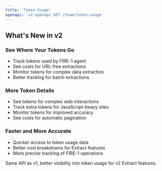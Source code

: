 ```yaml
---
title: 'Token Usage'
openapi: 'v2-openapi GET /team/token-usage'
---
```


## What's New in v2

### See Where Your Tokens Go
- Track tokens used by FIRE-1 agent
- See costs for URL-free extractions
- Monitor tokens for complex data extraction
- Better tracking for batch extractions

### More Token Details
- See tokens for complex web interactions
- Track extra tokens for JavaScript-heavy sites
- Monitor tokens for improved accuracy
- See costs for automatic pagination

### Faster and More Accurate
- Quicker access to token usage data
- Better cost breakdowns for Extract features
- More precise tracking of FIRE-1 operations

Same API as v1, better visibility into token usage for v2 Extract features.
